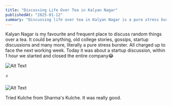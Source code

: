 ```yaml
---
title: "Discussing Life Over Tea in Kalyan Nagar"
publishedAt: "2025-01-12"
summary: "Discussing life over tea in Kalyan Nagar is a pure stress burster"
---
```


Kalyan Nagar is my favourite and frequent place to discuss random things over a tea. It could be anything, old college stories, gossips, startup discussions and many more, literally a pure stress burster. All charged up to face the next working week. Today it was about a startup discussion, within 1 hour we started and closed the entire company😂

![Alt Text](../images/2025-01-12/AgACAgUAAxkBAAPVZ4PwGMls1XTfK0vT88QhsEkufSQAAnHEMRttHiFUDREra-p7N9UBAAMCAAN5AAM2BA.jpg)

⚡️

![Alt Text](../images/2025-01-12/AgACAgUAAxkBAAPZZ4P0-llkDepDIND05OHPaId5CFkAAnjEMRttHiFU2cbVMYDMytABAAMCAAN5AAM2BA.jpg)

Tried Kulche from Sharma's Kulche. It was really good.


